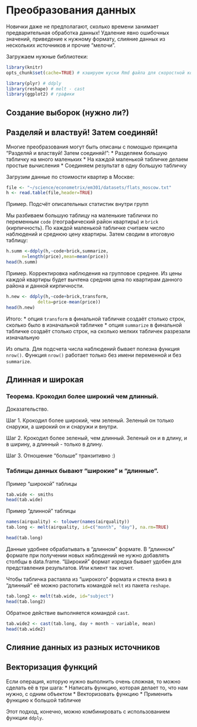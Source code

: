 # Преобразования данных

Новички даже не предполагают, сколько времени занимает предварительная обработка данных! Удаление явно ошибочных значений, приведение к нужному формату, слияние данных из нескольких источников и прочие "мелочи".


Загружаем нужные библиотеки:
```r
library(knitr)
opts_chunk$set(cache=TRUE) # кэшируем куски Rmd файла для скоростной компиляции после

library(plyr) # ddply
library(reshape) # melt - cast
library(ggplot2) # графики
```

## Создание выборок (нужно ли?)



## Разделяй и властвуй! Затем соединяй!

Многие преобразования могут быть описаны с помощью принципа 
"Разделяй и властвуй! Затем соединяй!":
  * Разделяем большую табличку на много маленьких
  * На каждой маленькой табличке делаем простые вычисления
  * Соединяем результат в одну большую табличку

Загрузим данные по стоимости квартир в Москве:
```r
file <- "~/science/econometrix/em301/datasets/flats_moscow.txt"
h <- read.table(file,header=TRUE)
```


Пример. Подсчёт описательных статистик внутри групп

Мы разбиваем большую таблицу на маленькие таблички по переменным `code` (географический район квартиры) и `brick` (кирпичность). По каждой маленькой табличке считаем число наблюдений и среднюю цену квартиры. Затем сводим в итоговую таблицу:
```r
h.summ <-ddply(h,~code+brick,summarize,
      n=length(price),mean=mean(price))
head(h.summ)
```

Пример. Корректировка наблюдения на групповое среднее. Из цены каждой квартиры будет вычтена средняя цена по квартирам данного района и данной кирпичности.
```r
h.new <- ddply(h,~code+brick,transform,
            delta=price-mean(price))
head(h.new)
```

Итого:
* опция `transform` в финальной табличке создаёт столько строк, сколько было в изначальной табличке
* опция `summarize` в финальной табличке создаёт столько строк, на сколько мелких табличек разрезали изначальную 

Из опыта. Для подсчета числа наблюдений бывает полезна функция `nrow()`. Функция `nrow()` работает только без имени переменной и без `summarize`.


## Длинная и широкая

### Теорема. Крокодил более широкий чем длинный.

Доказательство. 

Шаг 1. Крокодил более широкий, чем зеленый. Зеленый он только снаружи, а широкий он и снаружи и внутри.

Шаг 2. Крокодил более зеленый, чем длинный. Зеленый он и в длину, и в ширину, а длинный - только в длину.

Шаг 3. Отношение "больше" транзитивно :)


### Таблицы данных бывают "широкие" и "длинные".

Пример "широкой" таблицы

```r
tab.wide <- smiths
head(tab.wide)
```


Пример "длинной" таблицы

```r
names(airquality) <- tolower(names(airquality))
tab.long <- melt(airquality, id=c("month", "day"), na.rm=TRUE)

head(tab.long)
```


Данные удобнее обрабатывать в "длинном" формате. В "длинном" формате при получении новых наблюдений не нужно добавлять столбцы в data.frame. "Широкий" формат изредка бывает удобен для представления результатов. Или клиент так хочет.

Чтобы табличка растаяла из "широкого" формата и стекла вниз в "длинный" её можно растопить командой `melt` из пакета `reshape`.


```r
tab.long2 <- melt(tab.wide, id="subject")
head(tab.long2)
```

Обратное действие выполняется командой `cast`.


```r
tab.wide2 <- cast(tab.long, day + month ~ variable, mean)
head(tab.wide2)
```

## Слияние данных из разных источников



## Векторизация функций

Если операция, которую нужно выполнить очень сложная, то можно сделать её в три шага:
* Написать функцию, которая делает то, что нам нужно, с одним объектом
* Векторизовать функцию 
* Применить функцию к большой табличке




Этот подход, конечно, можно комбинировать с использованием функции `ddply`.


